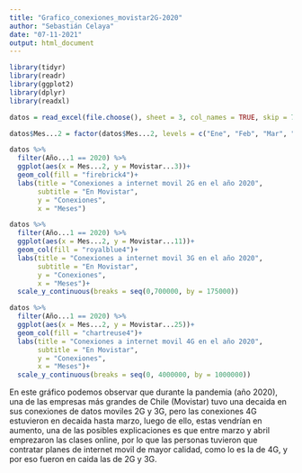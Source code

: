 ```yaml
---
title: "Grafico_conexiones_movistar2G-2020"
author: "Sebastián Celaya"
date: "07-11-2021"
output: html_document
---
```


```r
library(tidyr)
library(readr)
library(ggplot2)
library(dplyr)
library(readxl)

datos = read_excel(file.choose(), sheet = 3, col_names = TRUE, skip = 7)

datos$Mes...2 = factor(datos$Mes...2, levels = c("Ene", "Feb", "Mar", "Abr", "May", "Jun", "Jul", "Ago", "Sep", "Oct", "Nov", "Dic"))

datos %>%
  filter(Año...1 == 2020) %>%
  ggplot(aes(x = Mes...2, y = Movistar...3))+
  geom_col(fill = "firebrick4")+
  labs(title = "Conexiones a internet movil 2G en el año 2020",
       subtitle = "En Movistar",
       y = "Conexiones",
       x = "Meses")

datos %>%
  filter(Año...1 == 2020) %>%
  ggplot(aes(x = Mes...2, y = Movistar...11))+
  geom_col(fill = "royalblue4")+
  labs(title = "Conexiones a internet movil 3G en el año 2020",
       subtitle = "En Movistar",
       y = "Conexiones",
       x = "Meses")+
  scale_y_continuous(breaks = seq(0,700000, by = 175000))

datos %>%
  filter(Año...1 == 2020) %>%
  ggplot(aes(x = Mes...2, y = Movistar...25))+
  geom_col(fill = "chartreuse4")+
  labs(title = "Conexiones a internet movil 4G en el año 2020",
       subtitle = "En Movistar",
       y = "Conexiones",
       x = "Meses")+
  scale_y_continuous(breaks = seq(0, 4000000, by = 1000000))
```


En este gráfico podemos observar que durante la pandemia (año 2020), una de 
las empresas más grandes de Chile (Movistar) tuvo una decaida en sus conexiones
de datos moviles 2G y 3G, pero las conexiones 4G estuvieron en decaida hasta
marzo, luego de ello, estas vendrían en aumento, una de las posibles 
explicaciones es que entre marzo y abril emprezaron las clases online, por lo
que las personas tuvieron que contratar planes de internet movil de mayor 
calidad, como lo es la de 4G, y por eso fueron en caida las de 2G y 3G.




